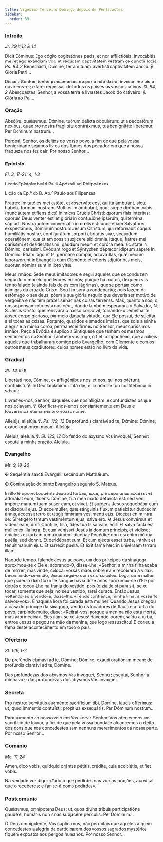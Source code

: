 ```yaml
---
title: Vigésimo Terceiro Domingo depois de Pentecostes
sidebar:
  order: 39
---
```


### Intróito

<em>Jr. 29,11,12 & 14</em>

<div class="side-by-side not-content">

Dicit Dóminus: Ego cógito cogitatiónes pacis, et non afflictiónis: invocábitis me, et ego exáudiam vos: et redúcam captivitátem vestram de cunctis locis. <em>Ps. 84, 2</em> Benedixísti, Dómine, terram tuam: avertísti captivitátem Jacob. ℣. Gloria Patri...

Disse o Senhor: tenho pensamentos de paz e não de ira: invocar-me-eis e ouvir-vos-ei; e farei regressar de todos os países os vossos cativos. <em>Sl. 84, 2</em> Abençoastes, Senhor, a vossa terra e livrastes Jacob do cativeiro. ℣. Glória ao Pai...

</div>

### Oração

<div class="side-by-side not-content">

Absólve, quǽsumus, Dómine, tuórum delícta populórum: ut a peccatórum néxibus, quae pro nostra fraglitáte contráximus, tua benignitáte liberémur. Per Dóminum nostrum...

Perdoai, Senhor, os delitos do vosso povo, a fim de que pela vossa benignidade sejamos livres dos liames dos pecados em que a nossa fraqueza nos fez cair. Por nosso Senhor...

</div>

### Epístola

<em>Fl. 3, 17-21: 4, 1-3</em>

<div class="side-by-side not-content">

Léctio Epístolæ beáti Pauli Apóstoli ad Philippénses.

Lição da Ep.ª do B. Ap.º Paulo aos Filipenses.

Fratres: Imitatóres mei estóte, et observáte eos, qui ita ámbulant, sicut habétis formam nostram. Multi enim ámbulant, quos sæpe dicébam vobis (nunc autem et flens dico) inimícos Crucis Christi: quorum finis intéritus: quorum Deus venter est: et glória in confusióne ipsórum, qui terréna sápiunt. Nostra autem conversátio in cœlis est: unde etiam Salvatórem exspectámus, Dóminum nostrum Jesum Christum, qui reformábit corpus humilitátis nostræ, configurátum córpori claritátis suæ, secúndum operatiónem, qua étiam possit subjícere sibi ómnia. Itaque, fratres mei caríssimi et desideratíssimi, gáudium meum et coróna mea: sic state in Dómino, caríssimi. Evódiam rogo et Sýntychen déprecor idípsum sápere in Dómino. Etiam rogo et te, germáne compar, ádjuva illas, quæ mecum laboravérunt in Evangélio cum Cleménte et céteris adjutóribus meis, quorum nómina sunt in libro vitæ.

Meus irmãos: Sede meus imitadores e segui aqueles que se conduzem segundo o modelo que tendes em nós; porque há muitos, de quem vos tenho falado (e ainda falo deles com lágrimas), que se portam como inimigos da cruz de Cristo. Seu fim será a condenação; pois fazem do estômago o seu deus, põem a sua glória naquilo que deveria ser motivo de vergonha e não têm prazer senão nas coisas terrenas. Mas, quanto a nós, o nosso pensamento está nos céus, donde também esperamos o Salvador, N. S. Jesus Cristo, que renovará o nosso corpo vil, tornando-o semelhante aoseu corpo glorioso, por meio daquela virtude, que Ele possui, de sujeitar a si todas as coisas. Portanto, queridos e amados irmãos, que sois a minha alegria e a minha coroa, permanecei firmes no Senhor, meus caríssimos irmãos. Peço a Evódia e suplico a Sintiquene que tenham os mesmos sentimentos no Senhor. Também vos rogo, ó fiel companheiro, que auxilieis aqueles que trabalharam comigo pelo Evangelho, com Clemente e com os outros meus coadjutores, cujos nomes estão no livro da vida.

</div>

### Gradual

<em>Sl. 43, 8-9</em>

<div class="side-by-side not-content">

Liberásti nos, Dómine, ex affligéntibus nos: et eos, qui nos odérunt, confudísti. ℣. In Deo laudábimur tota die, et in nómine tuo confitébimur in sǽcula.

Livrastes-nos, Senhor, daqueles que nos afligiam: e confundistes os que nos odiavam. ℣. Glorificar-nos-emos constantemente em Deus e louvaremos eternamente o vosso nome.

Allelúja, allelúja. ℣. <em>Ps. 129, 12</em> De profúndis clamávi ad te, Dómine: Dómine, exáudi oratiónem meam. Allelúja.

Aleluia, aleluia. ℣. <em>Sl. 129, 12</em> Do fundo do abysmo Vos invoquei, Senhor: escutai a minha oração. Aleluia.

</div>

### Evangelho

<em>Mt. 9, 18-26</em>

<div class="side-by-side not-content">

<span class="cross text-red-500">✠</span> Sequéntia sancti Evangélii secúndum Matthǽum.

<span class="cross text-red-500">✠</span> Continuação do santo Evangelho segundo
S. Mateus.

In illo témpore: Loquénte Jesu ad turbas, ecce, princeps unus accéssit et adorábat eum, dicens: Dómine, fília mea modo defúncta est: sed veni, impóne manum tuam super eam, et vivet. Et surgens Jesus sequebátur eum et discípuli ejus. Et ecce múlier, quæ sánguinis fluxum patiebátur duódecim annis, accéssit retro et tétigit fímbriam vestiménti ejus. Dicébat enim intra se: Si tetígero tantum vestiméntum ejus, salva ero. At Jesus convérsus et videns eam, dixit: Confíde, fília, fides tua te salvam fecit. Et salva facta est múlier ex illa hora. Et cum venísset Jesus in domum príncipis, et vidísset tibícines et turbam tumultuántem, dicebat: Recédite: non est enim mórtua puélla, sed dormit. Et deridébant eum. Et cum ejécta esset turba, intrávit et ténuit manum ejus. Et surréxit puella. Et éxiit fama hæc in univérsam terram illam.

Naquele tempo, falando Jesus ao povo, um dos príncipes da sinagoga aproximou-se d’Ele e, adorando-O, disse-Lhe: «Senhor, a minha filha acaba de morrer, mas vinde, colocai vossas mãos sobre ela e recobrará a vida». Levantando-se então, Jesus segui-o com os discípulos. Logo, uma mulher que padecia dum fluxo de sangue havia doze anos aproximou-se d’Ele por detrás e tocou-Lhe na franja do vestido, pois (dizia de si para si), se eu tocar, somente que seja, no seu vestido, serei curada. Então Jesus, voltando-se e vendo-a, disse-lhe: «Tende confiança, minha filha, a vossa fé salvou-vos». E naquela hora foi curada esta mulher! Quando Jesus chegou a casa do príncipe da sinagoga, vendo os tocadores de flauta e a turba do povo, carpindo muito, disse: «Retirai-vos, porque a menina não está morta, mas adormecida». Eles riam-se de Jesus! Havendo, porém, saído a turba, entrou Jesus e pegou na mão da menina, que logo ressuscitou! E correu a fama deste acontecimento em todo o país.

</div>

### Ofertório

<em>Sl. 129, 1-2</em>

<div class="side-by-side not-content">

De profúndis clamávi ad te, Dómine: Dómine, exáudi oratiónem meam: de profúndis clamávi ad te, Dómine.

Das profundezas dos abysmos Vos invoquei, Senhor; escutai, Senhor, a minha voz: das profundezas dos abysmos Vos invoquei.

</div>

### Secreta

<div class="side-by-side not-content">

Pro nostræ servitútis augménto sacrifícium tibi, Dómine, laudis offérimus: ut, quod imméritis contulísti, propítius exsequáris. Per Dóminum nostrum...

Para aumento do nosso zelo em Vos servir, Senhor, Vos oferecemos um sacrifício de louvor, a fim de que pela vossa bondade alcancemos o efeito dos dons que nos concedestes sem nenhuns merecimentos da nossa parte. Por nosso Senhor...

</div>

### Comúnio

<em>Mc. 11, 24</em>

<div class="side-by-side not-content">

Amen, dico vobis, quidquid orántes pétitis, crédite, quia accipiétis, et fiet vobis.

Na verdade vos digo: «Tudo o que pedirdes nas vossas orações, acreditai que o recebereis; e far-se-á como pedirdes».

</div>

### Postcomúnio

<div class="side-by-side not-content">

Quǽsumus, omnípotens Deus: ut, quos divína tríbuis participatióne gaudére, humánis non sinas subjacére perículis. Per Dóminum...

Ó Deus omnipotente, Vos suplicamos, não permitais que aqueles a quem concedestes a alegria de participarem dos vossos sagrados mystérios fiquem expostos aos perigos humanos. Por nosso Senhor...

</div>
